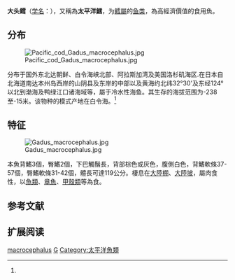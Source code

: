 {{Speciesbox
| image = Gadus macrocephalus.png
| image_caption =
| taxon = Gadus macrocephalus
| authority = [[Wilhelm_Gottlieb_Tilesius_von_Tilenau|Tilesius]], 1810<ref name='id6754'>{{cite web| url =http://www.bioinfo.cn/db05/BjdwSpecies.php?action=view&id=6754| title =大头鳕| work =中国动物物种编目数据库| publisher =中国科学院微生物研究所| author =中国科学院动物研究所| accessdate =2009-04-11| deadurl =yes| archiveurl =https://web.archive.org/web/20160305094046/http://www.bioinfo.cn/db05/BjdwSpecies.php?action=view&id=6754| archivedate =2016-03-05}}</ref>
| synonyms = *''Gadus auratus''<br /><small>Cope, 1873</small>
*''Gadus brandti''<br /><small>Hilgendorf, 1876</small>
*''Gadus brandtii''<br /><small>Hilgendorf, 1876</small>
*''Gadus callarias macrocephalus''<br /><small>Tilesius, 1810</small>
*''Gadus morhua macrocephalus''<br /><small>Tilesius, 1810</small>
}}

'''大头鳕'''（[[学名|学名]]：{{lang|la|''Gadus macrocephalus''}}），又稱為'''太平洋鱈'''，为[[鳕屬|鳕屬]]的[[鱼类|鱼类]]，為高經濟價值的食用魚。

==分布==

[[File:Pacific_cod_Gadus_macrocephalus.jpg|thumb]]

分布于国外东北达朝鲜、白令海峡北部、阿拉斯加湾及美国洛杉矶海区.在日本自北海道南达本州岛西岸的山阴县及东岸的中部以及黄海约北纬32°30'及东经124°以北到渤海及鸭绿江口诸海域等，屬于冷水性海鱼。其生存的海拔范围为-238至-15米。该物种的模式产地在白令海。<ref name='id6754'/>

==特征==

[[File:Gadus_macrocephalus.jpg|thumb]]

本魚背鰭3個，臀鰭2個，下巴觸鬚長，背部棕色或灰色，腹側白色，背鰭軟條37-57個，臀鰭軟條31-42個，體長可達119公分。棲息在[[大陸棚|大陸棚]]、[[大陸坡|大陸坡]]，屬肉食性，以[[魚類|魚類]]、[[章魚|章魚]]、[[甲殼類|甲殼類]]等為食。
== 参考文献 ==
{{reflist}}

== 扩展阅读 ==
{{refbegin}}
{{wikispecies-inline|Gadus macrocephalus|大头鳕}}
{{Commons category|Gadus macrocephalus|大头鳕}}
{{refend}}

{{捕捞渔业及水产养殖}}
{{Authority control}}
{{Taxonbar|from=Q783575}}

[[Category:鱈屬|macrocephalus]]
[[Category:1810年描述的鱼类|G]]
[[Category:太平洋魚類|Category:太平洋魚類]]

{{鳕形目小作品}}
